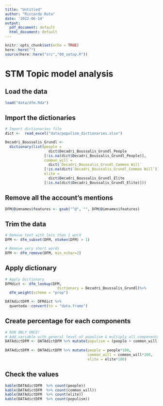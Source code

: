 ```yaml
---
title: "Untitled"
author: "Riccardo Ruta"
date: '2022-06-14'
output:
  pdf_document: default
  html_document: default
---
```



```r
knitr::opts_chunk$set(echo = TRUE)
here::here("")
source(here::here("src","00_setup.R"))
```

# STM Topic model analysis

## Load the data
```r
load("data/dfm.Rda")
```

## Import the dictionaries

```r
# Import dictionaries file
dict <-  read_excel("data/populism_dictionaries.xlsx")

Decadri_Boussalis_Grundl <-
  dictionary(list(people =
                    dict$Decadri_Boussalis_Grundl_People
                  [!is.na(dict$Decadri_Boussalis_Grundl_People)],
                  common_will =
                    dict$`Decadri_Boussalis_Grundl_Common Will`
                  [!is.na(dict$`Decadri_Boussalis_Grundl_Common Will`)],
                  elite =
                    dict$Decadri_Boussalis_Grundl_Elite
                  [!is.na(dict$Decadri_Boussalis_Grundl_Elite)]))
```


## Remove all the account's mentions

```r
DFM@Dimnames$features <- gsub("^@", "", DFM@Dimnames$features)
```

## Trim the data

```r
# Remove text with less than 1 word
DFM <- dfm_subset(DFM, ntoken(DFM) > 1)

# Remove very short words
DFM <- dfm_remove(DFM, min_nchar=2)
```

## Apply dictionary

```r
# Apply Dictionary
DFMdict <- dfm_lookup(DFM, 
                        dictionary = Decadri_Boussalis_Grundl)%>%
  dfm_weight(scheme = "prop")

DATAdictDFM <- DFMdict %>%
  quanteda::convert(to = "data.frame")

```

## Create percentage for each components

```r
# RUN ONLY ONCE!
# Add variable with general level of populism & multiply all components by 100
DATAdictDFM <- DATAdictDFM %>% mutate(populism = (people + common_will + elite) * 100)
                                      
DATAdictDFM <- DATAdictDFM %>% mutate(people = people*100,
                                      common_will = common_will*100,
                                      elite = elite*100)
```

## Check the values
```r
kable(DATAdictDFM  %>% count(people))
kable(DATAdictDFM  %>% count(common_will))
kable(DATAdictDFM  %>% count(elite))
kable(DATAdictDFM  %>% count(populism))
```
